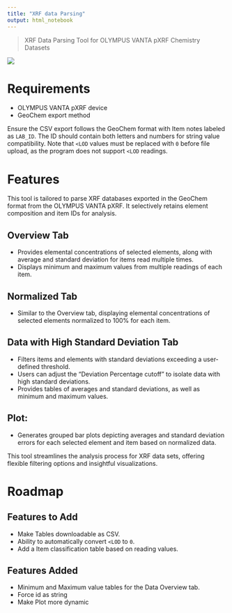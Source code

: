 ```yaml
---
title: "XRF data Parsing"
output: html_notebook
---
```


> XRF Data Parsing Tool for OLYMPUS VANTA pXRF Chemistry Datasets

![](https://www.portaspecs.com/wp-content/uploads/2019/05/sized_m-series_2_1024x1024.jpg)

# Requirements

- OLYMPUS VANTA pXRF device
- GeoChem export method

Ensure the CSV export follows the GeoChem format with Item notes labeled as `LAB_ID`. The ID should contain both letters and numbers for string value compatibility. Note that `<LOD` values must be replaced with `0` before file upload, as the program does not support `<LOD` readings.

# Features

This tool is tailored to parse XRF databases exported in the GeoChem format from the OLYMPUS VANTA pXRF. It selectively retains element composition and item IDs for analysis.

## Overview Tab

- Provides elemental concentrations of selected elements, along with average and standard deviation for items read multiple times.
- Displays minimum and maximum values from multiple readings of each item.

## Normalized Tab

- Similar to the Overview tab, displaying elemental concentrations of selected elements normalized to 100% for each item.

## Data with High Standard Deviation Tab

- Filters items and elements with standard deviations exceeding a user-defined threshold.
- Users can adjust the "Deviation Percentage cutoff" to isolate data with high standard deviations.
- Provides tables of averages and standard deviations, as well as minimum and maximum values.

## Plot:

- Generates grouped bar plots depicting averages and standard deviation errors for each selected element and item based on normalized data.

This tool streamlines the analysis process for XRF data sets, offering flexible filtering options and insightful visualizations.

# Roadmap

## Features to Add


- Make Tables downloadable as CSV.
- Ability to automatically convert `<LOD` to `0`.
- Add a Item classification table based on reading values.


## Features Added

- Minimum and Maximum value tables for the Data Overview tab.
- Force id as string
- Make Plot more dynamic

